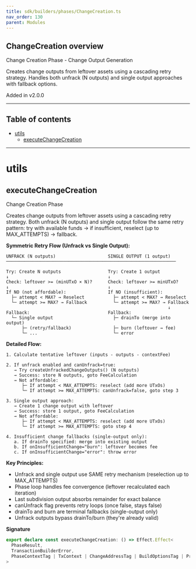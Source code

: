 ```yaml
---
title: sdk/builders/phases/ChangeCreation.ts
nav_order: 130
parent: Modules
---
```


## ChangeCreation overview

Change Creation Phase - Change Output Generation

Creates change outputs from leftover assets using a cascading retry strategy.
Handles both unfrack (N outputs) and single output approaches with fallback options.

Added in v2.0.0

---

<h2 className="text-delta">Table of contents</h2>

- [utils](#utils)
  - [executeChangeCreation](#executechangecreation)

---

# utils

## executeChangeCreation

Change Creation Phase

Creates change outputs from leftover assets using a cascading retry strategy.
Both unfrack (N outputs) and single output follow the same retry pattern:
try with available funds → if insufficient, reselect (up to MAX_ATTEMPTS) → fallback.

**Symmetric Retry Flow (Unfrack vs Single Output):**

```
UNFRACK (N outputs)                    SINGLE OUTPUT (1 output)
─────────────────────────────────────────────────────────────────

Try: Create N outputs                  Try: Create 1 output
↓                                      ↓
Check: leftover >= (minUTxO × N)?      Check: leftover >= minUTxO?
↓                                      ↓
If NO (not affordable):                If NO (insufficient):
  ├─ attempt < MAX? → Reselect           ├─ attempt < MAX? → Reselect
  └─ attempt >= MAX? → Fallback          └─ attempt >= MAX? → Fallback
                                                              ↓
Fallback:                              Fallback:
  └─ Single output                       ├─ drainTo (merge into output)
      ├─ (retry/fallback)                ├─ burn (leftover → fee)
      └─ ...                             └─ error
```

**Detailed Flow:**

```
1. Calculate tentative leftover (inputs - outputs - contextFee)

2. If unfrack enabled and canUnfrack=true:
   → Try createUnfrackedChangeOutputs() (N outputs)
   → Success: store N outputs, goto FeeCalculation
   → Not affordable:
      ├─ If attempt < MAX_ATTEMPTS: reselect (add more UTxOs)
      └─ If attempt >= MAX_ATTEMPTS: canUnfrack=false, goto step 3

3. Single output approach:
   → Create 1 change output with leftover
   → Success: store 1 output, goto FeeCalculation
   → Not affordable:
      ├─ If attempt < MAX_ATTEMPTS: reselect (add more UTxOs)
      └─ If attempt >= MAX_ATTEMPTS: goto step 4

4. Insufficient change fallbacks (single-output only):
   a. If drainTo specified: merge into existing output
   b. If onInsufficientChange="burn": leftover becomes fee
   c. If onInsufficientChange="error": throw error
```

**Key Principles:**

- Unfrack and single output use SAME retry mechanism (reselection up to MAX_ATTEMPTS)
- Phase loop handles fee convergence (leftover recalculated each iteration)
- Last subdivision output absorbs remainder for exact balance
- canUnfrack flag prevents retry loops (once false, stays false)
- drainTo and burn are terminal fallbacks (single-output only)
- Unfrack outputs bypass drainTo/burn (they're already valid)

**Signature**

```ts
export declare const executeChangeCreation: () => Effect.Effect<
  PhaseResult,
  TransactionBuilderError,
  PhaseContextTag | TxContext | ChangeAddressTag | BuildOptionsTag | ProtocolParametersTag | AvailableUtxosTag
>
```

